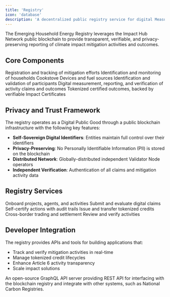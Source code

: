 ```yaml
---
title: 'Registry'
icon: 'database'
description: 'A decentralized public registry service for digital Measurement, Reporting, and Verification (dMRV) of Article 6.2 activities'
---
```




<Tip>
  The Emerging Household Energy Registry leverages the Impact Hub Network public blockchain to provide transparent, verifiable, and privacy-preserving reporting of climate impact mitigation activities and outcomes.
</Tip>

## Core Components

<CardGroup>
  <Card title="Projects" icon="diagram-project">
    Registration and tracking of mitigation efforts
  </Card>
 <Card title="Households" icon="house">
    Identification and monitoring of households
  </Card>
    <Card title="Devices" icon="fire">
    Cookstove Devices and fuel sources
  </Card>
  <Card title="Agents" icon="users">
    Identification and validation of participants
  </Card>
  <Card title="Claims & Certificates" icon="certificate">
    Digital measurement, reporting, and verification of activity claims and outcomes
  </Card>
  <Card title="Credits" icon="coins">
    Tokenized certified outcomes, backed by verifiable Impact Certificates
  </Card>
</CardGroup>

## Privacy and Trust Framework

The registry operates as a Digital Public Good through a public blockchain infrastructure with the following key features:

- **Self-Sovereign Digital Identifiers**: Entities maintain full control over their identifiers
- **Privacy-Preserving**: No Personally Identifiable Information (PII) is stored on the blockchain
- **Distributed Network**: Globally-distributed independent Validator Node operators
- **Independent Verification**: Authentication of all claims and mitigation activity data

## Registry Services

<CardGroup>
  <Card title="Registration" icon="id-card">
    Onboard projects, agents, and activities
  </Card>
  <Card title="Claims" icon="file-signature">
    Submit and evaluate digital claims
  </Card>
  <Card title="Certification" icon="certificate">
    Self-certify actions with audit trails
  </Card>
  <Card title="Credits" icon="coins">
    Issue and transfer tokenized credits
  </Card>
  <Card title="Settlements" icon="globe">
    Cross-border trading and settlement
  </Card>
  <Card title="Audits" icon="magnifying-glass">
    Review and verify activities
  </Card>
</CardGroup>

## Developer Integration

The registry provides APIs and tools for building applications that:

- Track and verify mitigation activities in real-time
- Manage tokenized credit lifecycles
- Enhance Article 6 activity transparency
- Scale impact solutions

<Card title="Registry Server" icon="server" href="/api-reference/registry-api">
 An open-source GraphQL API server providing REST API for interfacing with the blockchain registry and integrate with other systems, such as National Carbon Registries.
</Card>